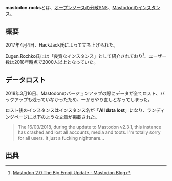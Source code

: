 {{小文字}}
{{Infobox instance
| Name = mastodon.rocks
| Domain = https://mastodon.rocks
| Admin = HackJack
| Country = 不明
| Start = 2017年4月4日
| Alias = .rocks
}}'''mastodon.rocks'''とは、[[オープンソース]]の[[分散SNS]]、[[Mastodon]]の[[インスタンス]]。

== 概要 ==
2017年4月4日、HackJack氏によって立ち上げられた。

[[Eugen Rochko]]氏には「良質なインスタンス」として紹介されており<ref>[https://medium.com/@Gargron/mastodon-2-0-e93d9d28dbb9 Mastodon 2.0 The Big Emoji Update - Mastodon Blog]</ref>、ユーザー数は2018年時点で2000人以上となっていた。

== データロスト ==
2018年3月16日、Mastodonのバージョンアップの際にデータが全てロスト、バックアップも残っていなかったため、一からやり直しとなってしまった。

ロスト後のインスタンスはインスタンス名が「'''All data lost'''」になり、ランディングページに以下のような文章が掲載された。

<blockquote>
The 16/03/2018, during the update to Mastodon v2.3.1, this instance has crashed and lost all accounts, media and toots. I'm totally sorry for all users. It just a fucking nightmare...
</blockquote>

== 出典 ==
<references />